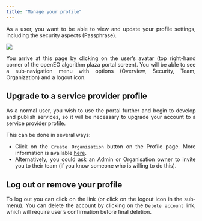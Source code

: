 ```yaml
---
title: "Manage your profile"
---
```


<div style="text-align: justify">

As a user, you want to be able to view and update your profile settings, including the security aspects (Passphrase).

![](../_images/Organization.png)

You arrive at this page by clicking on the user's avatar (top right-hand corner of the openEO algorithm plaza portal screen). 
You will be able to see a sub-navigation menu with options (Overview, Security, Team, Organization) and a logout icon.

## Upgrade to a service provider profile

As a normal user, you wish to use the portal further and begin to develop and publish services, so it will be necessary to upgrade your account to a service provider profile.

This can be done in several ways:

* Click on the ```Create Organisation``` button on the Profile page. More information is available [here](ManageOrg.qmd).
* Alternatively, you could ask an Admin or Organisation owner to invite you to their team (if you know someone who is willing to do this).

## Log out or remove your profile

To log out you can click on the link (or click on the logout icon in the sub-menu).
You can delete the account by clicking on the ```Delete account``` link, which will require user's confirmation before final deletion.

</div>